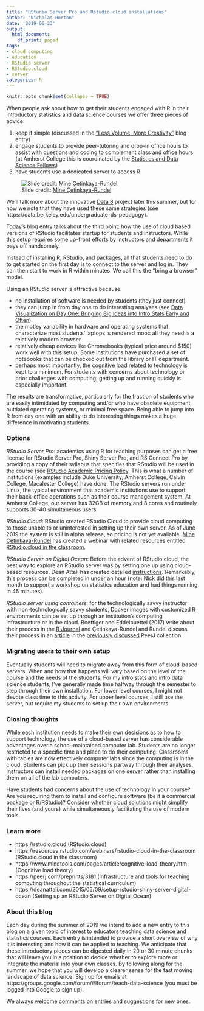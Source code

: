```yaml
---
title: "RStudio Server Pro and Rstudio.cloud installations"
author: "Nicholas Horton"
date: '2019-06-23'
output:
  html_document:
    df_print: paged
tags:
- cloud computing
- education
- RStudio server
- RStudio.cloud
- server 
categories: R
---
```


```r
knitr::opts_chunk$set(collapse = TRUE)
```

When people ask about how to get their students engaged with R in their introductory statistics and data science courses we offer three pieces of advice:

1. keep it simple (discussed in the ["Less Volume, More Creativity"](https://teachdatascience.com/mosaic) blog entry)
2. engage students to provide peer-tutoring and drop-in office hours to assist with questions and coding to complement class and office hours (at Amherst College this is coordinated by the [Statistics and Data Science Fellows](https://www.amherst.edu/news/news_releases/2018/11-18/sds-fellows-give-back))
3. have students use a dedicated server to access R

![Slide credit: [Mine &Ccedil;etinkaya-Rundel](https://resources.rstudio.com/webinars/rstudio-cloud-in-the-classroom)](/post/cloud/starting.jpg)

We'll talk more about the innovative [Data 8](http://data8.org) project later this summer, but for now we note that they have used these same strategies (see https://data.berkeley.edu/undergraduate-ds-pedagogy).

Today's blog entry talks about the third point: how the use of cloud based versions of RStudio facilitates startup for students and instructors.  While this setup requires some up-front efforts by instructors and departments it pays off handsomely.

Instead of installing R, RStudio, and packages, all that students need to do to get started on the first day is to connect to the server and log in. They can then start to work in R within minutes.  We call this the "bring a browser" model. 

Using an RStudio server is attractive because:

- no installation of software is needed by students (they just connect)
- they can jump in from day one to do interesting analyses (see [Data Visualization on Day One: Bringing Big Ideas into Intro Stats Early and Often](https://escholarship.org/uc/item/84v3774z))
- the motley variability in hardware and operating systems that characterize most students' laptops is rendered moot: all they need is a relatively modern browser
- relatively cheap devices like Chromebooks (typical price around $150) work well with this setup.  Some institutions have purchased a set of notebooks that can be checked out from the library or IT department.
- perhaps most importantly, the [cognitive load](https://www.mindtools.com/pages/article/cognitive-load-theory.htm) related to technology is kept to a minimum.  For students with concerns about technology or prior challenges with computing, getting up and running quickly is especially important.

The results are transformative, particularly for the fraction of students who are easily intimidated by computing and/or who have obsolete equipment, outdated operating systems, or minimal free space.  Being able to jump into R from day one with an ability to do interesting things makes a huge difference in motivating students.

### Options

*RStudio Server Pro*: academics using R for teaching purposes can get a free license for RStudio Server Pro, Shiny Server Pro, and RS Connect Pro by providing a copy of their syllabus that specifies that RStudio will be used in the course (see [RStudio Academic Pricing Policy](https://www.rstudio.com/pricing/academic-pricing). This is what a number of institutions (examples include Duke University, Amherst College, Calvin College, Macalester College) have done.  The RStudio servers run under Linux, the typical environment that academic institutions use to support their back-office operations such as their course management system.  At Amherst College, our server has 32GB of memory and 8 cores and routinely supports 30-40 simultaneous users.  

*RStudio.Cloud*: RStudio created RStudio Cloud to provide cloud computing to those unable to or uninterested in setting up their own server.  As of June 2019 the system is still in alpha release, so pricing is not yet available. [Mine &Ccedil;etinkaya-Rundel](https://github.com/mine-cetinkaya-rundel) has created a webinar with related resources entitled [RStudio.cloud in the classroom](https://resources.rstudio.com/webinars/rstudio-cloud-in-the-classroom).

*RStudio Server on Digital Ocean*: Before the advent of RStudio.cloud, the best way to explore an RStudio server was by setting one up using cloud-based resources.  Dean Attali has created detailed [instructions](https://deanattali.com/2015/05/09/setup-rstudio-shiny-server-digital-ocean).
Remarkably, this process can be completed in under an hour (note: Nick did this last month to support a workshop on statistics education and had things running in 45 minutes).

*RStudio server using containers*: for the technologically savvy instructor with non-technologically savvy students, Docker images with customized R environments can be set up through an institution's computing infrastructure or in the cloud.  Boettiger and Eddelbuettel (2017) write about their process in the [R Journal](https://journal.r-project.org/archive/2017/RJ-2017-065/RJ-2017-065.pdf)  and &Ccedil;etinkaya-Rundel and Rundel discuss their process in an [article](https://peerj.com/preprints/3181v1.pdf) in the [previously discussed](https://teachdatascience.com/peerj) PeerJ collection.  

### Migrating users to their own setup

Eventually students will need to migrate away from this form of cloud-based servers.  When and how that happens will vary based on the level of the course and the needs of the students.  For my intro stats and intro data science students, I've generally made time halfway through the semester to step through their own installation.  For lower level courses, I might not devote class time to this activity.  For upper level courses, I still use the server, but require my students to set up their own environments.  

### Closing thoughts

While each institution needs to make their own decisions as to how to support technology, the use of a cloud-based server has considerable advantages over a school-maintained computer lab.  Students are no longer restricted to a specific time and place to do their computing.  Classrooms with tables are now effectively computer labs since the computing is in the cloud.  Students can pick up their sessions partway through their analyses.  Instructors can install needed packages on one server rather than installing them on all of the lab computers.  


Have students had concerns about the use of technology in your course?  Are you requiring them to install and configure software (be it a commercial package or R/RStudio)?  Consider whether cloud solutions might simplify their lives (and yours) while simultaneously facilitating the use of modern tools.


### Learn more

- https://rstudio.cloud (RStudio.cloud)
- https://resources.rstudio.com/webinars/rstudio-cloud-in-the-classroom (RStudio.cloud in the classroom)
- https://www.mindtools.com/pages/article/cognitive-load-theory.htm (Cognitive load theory)
- https://peerj.com/preprints/3181 (Infrastructure and tools for teaching computing throughout the statistical curriculum)
- https://deanattali.com/2015/05/09/setup-rstudio-shiny-server-digital-ocean (Setting up an RStudio Server on Digital Ocean)

### About this blog 

Each day during the summer of 2019 we intend to add a new entry to this blog on a given topic of interest to educators teaching data science and statistics courses. Each entry is intended to provide a short overview of why it is interesting and how it can be applied to teaching. We anticipate that these introductory pieces can be digested daily in 20 or 30 minute chunks that will leave you in a position to decide whether to explore more or integrate the material into your own classes. By following along for the summer, we hope that you will develop a clearer sense for the fast moving landscape of data science. Sign up for emails at https://groups.google.com/forum/#!forum/teach-data-science (you must be logged into Google to sign up).

We always welcome comments on entries and suggestions for new ones.

